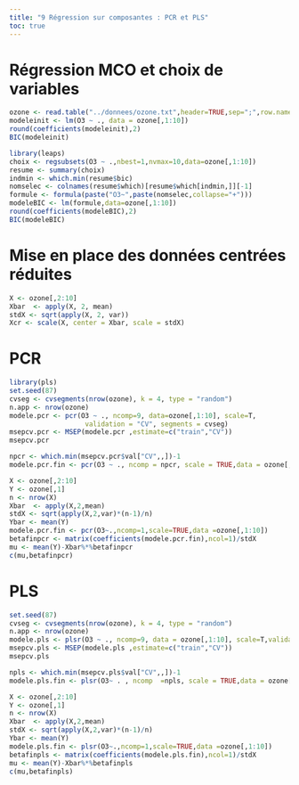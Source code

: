 ```yaml
---
title: "9 Régression sur composantes : PCR et PLS"
toc: true
---
```


# Régression MCO et choix de variables

```r
ozone <- read.table("../donnees/ozone.txt",header=TRUE,sep=";",row.names=1)
modeleinit <- lm(O3 ~ ., data = ozone[,1:10])
round(coefficients(modeleinit),2)
BIC(modeleinit)
```

```r
library(leaps)
choix <- regsubsets(O3 ~ .,nbest=1,nvmax=10,data=ozone[,1:10])
resume <- summary(choix)
indmin <- which.min(resume$bic)
nomselec <- colnames(resume$which)[resume$which[indmin,]][-1]
formule <- formula(paste("O3~",paste(nomselec,collapse="+")))
modeleBIC <- lm(formule,data=ozone[,1:10])
round(coefficients(modeleBIC),2)
BIC(modeleBIC)
```
# Mise en place des données centrées réduites

```r
X <- ozone[,2:10]
Xbar  <- apply(X, 2, mean)
stdX <- sqrt(apply(X, 2, var))
Xcr <- scale(X, center = Xbar, scale = stdX)
```


# PCR

```r
library(pls)
set.seed(87)
cvseg <- cvsegments(nrow(ozone), k = 4, type = "random")
n.app <- nrow(ozone)
modele.pcr <- pcr(O3 ~ ., ncomp=9, data=ozone[,1:10], scale=T,
                   validation = "CV", segments = cvseg)
msepcv.pcr <- MSEP(modele.pcr ,estimate=c("train","CV")) 
msepcv.pcr
```

```r
npcr <- which.min(msepcv.pcr$val["CV",,])-1
modele.pcr.fin <- pcr(O3 ~ ., ncomp = npcr, scale = TRUE,data = ozone[,1:10])
```

```r
X <- ozone[,2:10]
Y <- ozone[,1]
n <- nrow(X)
Xbar  <- apply(X,2,mean)
stdX <- sqrt(apply(X,2,var)*(n-1)/n)
Ybar <- mean(Y)
modele.pcr.fin <- pcr(O3~.,ncomp=1,scale=TRUE,data =ozone[,1:10])
betafinpcr <- matrix(coefficients(modele.pcr.fin),ncol=1)/stdX
mu <- mean(Y)-Xbar%*%betafinpcr
c(mu,betafinpcr)
```

# PLS

```r
set.seed(87)
cvseg <- cvsegments(nrow(ozone), k = 4, type = "random")
n.app <- nrow(ozone)
modele.pls <- plsr(O3 ~ ., ncomp=9, data = ozone[,1:10], scale=T,validation = "CV", segments = cvseg)
msepcv.pls <- MSEP(modele.pls ,estimate=c("train","CV")) 
msepcv.pls
```

```r
npls <- which.min(msepcv.pls$val["CV",,])-1
modele.pls.fin <- plsr(O3~ . , ncomp  =npls, scale = TRUE,data = ozone[,1:10])
```


```r
X <- ozone[,2:10]
Y <- ozone[,1]
n <- nrow(X)
Xbar  <- apply(X,2,mean)
stdX <- sqrt(apply(X,2,var)*(n-1)/n)
Ybar <- mean(Y)
modele.pls.fin <- plsr(O3~.,ncomp=1,scale=TRUE,data =ozone[,1:10])
betafinpls <- matrix(coefficients(modele.pls.fin),ncol=1)/stdX
mu <- mean(Y)-Xbar%*%betafinpls
c(mu,betafinpls)
```

